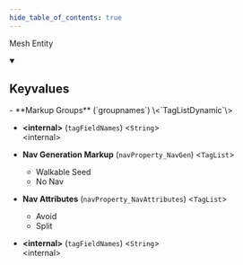 ```yaml
---
hide_table_of_contents: true
---
```


<!---
!!!!!!
THIS PAGE IS AUTOGENERATED FROM GAME FGD DEFINITIONS!
DO NOT EDIT MANUALLY!
!!!!!!

In order to make edits, you can make an annotation file in /fgd_dump_overrides
-->


Mesh Entity



<details open>
<summary><h2>Keyvalues</h2></summary>
- **Markup Groups** (`groupnames`) \<`TagListDynamic`\>

- **&lt;internal&gt;** (`tagFieldNames`) \<`String`\>\
&lt;internal&gt;

- **Nav Generation Markup** (`navProperty_NavGen`) \<`TagList`\>
  - Walkable Seed
  - No Nav


- **Nav Attributes** (`navProperty_NavAttributes`) \<`TagList`\>
  - Avoid
  - Split


- **&lt;internal&gt;** (`tagFieldNames`) \<`String`\>\
&lt;internal&gt;


 </details>

